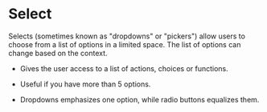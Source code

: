 
# Select

Selects (sometimes known as "dropdowns" or "pickers") allow users to choose from a list of options in a limited space. The list of options can change based on the context.

-   Gives the user access to a list of actions, choices or functions.  
    
-   Useful if you have more than 5 options.  
    
-   Dropdowns emphasizes one option, while radio buttons equalizes them. 

